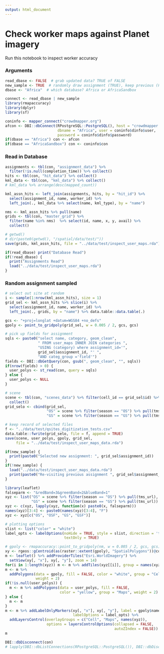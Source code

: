 ```yaml
---
output: html_document
---
```


<style>
.html-widget {
    margin: auto;
}
</style>

# Check worker maps against Planet imagery

Run this notebook to inspect worker accuracy

### Arguments
```r
read_dbase <- FALSE  # grab updated data? TRUE of FALSE
new_sample <- TRUE  # randomly draw assignment (TRUE), keep previous (FALSE)
dbase <- "Africa"  # which database? Africa or AfricaSandbox
```
```r
connect <- read_dbase | new_sample
library(rmapaccuracy)
library(dplyr)
library(sf)
```

```r
coninfo <- mapper_connect("crowdmapper.org")
afcon <- DBI::dbConnect(RPostgreSQL::PostgreSQL(), host = "crowdmapper.org",
                        dbname = "Africa", user = coninfo$dinfo$user, 
                        password = coninfo$dinfo$password)
if(dbase == "Africa") con <- afcon
if(dbase == "AfricaSandbox") con <- coninfo$con
```

### Read in Database
```r

assignments <- tbl(con, "assignment_data") %>%
  filter(!is.null(completion_time)) %>% collect()
hits <- tbl(con, "hit_data") %>% collect()
kml_data <- tbl(con, "kml_data") %>% collect()
# kml_data %>% arrange(desc(mapped_count))

kml_assn_hits <- left_join(assignments, hits, by = "hit_id") %>%
  select(assignment_id, name, worker_id) %>%
  left_join(., kml_data %>% select(name, kml_type), by = "name")

nms <- kml_assn_hits %>% pull(name)
grids <- tbl(con, "master_grid") %>%
  filter(name %in% nms)  %>% select(id, name, x, y, avail) %>%
  collect()

# getwd()
# dir(paste0(getwd(), "/spatial/data/test/"))
save(grids, kml_assn_hits, file = "../data/test/inspect_user_maps.rda")
```

```r
if(read_dbase) print("Database Read")
if(!read_dbase) {
  print("Assignments Read")
  load("../data/test/inspect_user_maps.rda")
}
```

### Random assignment sampled
```r
# select out site at random
i <- sample(1:nrow(kml_assn_hits), size = 1)
grid_sel <- kml_assn_hits %>% slice(i) %>%
  select(assignment_id, name, worker_id) %>%
  left_join(., grids, by = "name") %>% data.table::data.table(.)

gcs <- "+proj=longlat +datum=WGS84 +no_defs"
gpoly <- point_to_gridpoly(grid_sel, w = 0.005 / 2, gcs, gcs)

# pick up fields for assignment
sqls <- paste0("select name, category, geom_clean",
               " FROM user_maps INNER JOIN categories ",
               "USING (category) where assignment_id='",
               grid_sel$assignment_id, "' ",
               "AND categ_group ='field'")
fields <- DBI::dbGetQuery(con, gsub(", geom_clean", "", sqls))
if(nrow(fields) > 0) {
  user_polys <- st_read(con, query = sqls)
} else {
  user_polys <- NULL
}

# scene
scene <- tbl(con, "scenes_data") %>% filter(cell_id == grid_sel$id) %>%
  collect()
grid_selo <- cbind(grid_sel, 
                   "OS" = scene %>% filter(season == "OS") %>% pull(tms_url), 
                   "GS" = scene %>% filter(season == "GS") %>% pull(tms_url))

# keep record of selected files
f <- "../data/test/qsites_digitization_tests.csv"
data.table::fwrite(grid_selo, file = f, append = TRUE)
save(scene, user_polys, gpoly, grid_sel, 
     file = "../data/test/inspect_user_maps_data.rda")
```

```r
if(new_sample) {
  print(paste0("Selected new assignment: ", grid_sel$assignment_id))
}
if(!new_sample) {
  load("../data/test/inspect_user_maps_data.rda")
  print(paste0("Re-visiting previous assignment ", grid_sel$assignment_id))
}
```

```r
library(leaflet)
falseparm <- "&redBand=3&greenBand=2&blueBand=1"
xyz <- list("OS" = scene %>% filter(season == "OS") %>% pull(tms_url),
            "GS" = scene %>% filter(season == "GS") %>% pull(tms_url))
xyz <- c(xyz, lapply(xyz, function(x) paste0(x, falseparm)))
names(xyz)[3:4] <- paste0(names(xyz)[3:4], "F")
xyz <- xyz[c("OS", "OSF", "GS", "GSF")]

# plotting options
slist <- list("color" = "white")
label_opts <- labelOptions(noHide = TRUE, style = slist, direction = 'top',
                           textOnly = TRUE)

# gpoly <- rmapaccuracy::point_to_gridpoly(nm, w = 0.005 / 2, gcs, gcs)
xy <- rgeos::gCentroid(as(raster::extent(gpoly), "SpatialPolygons"))@coords
m <- leaflet() %>% addProviderTiles("Esri.WorldImagery") %>%
  setView(xy[, "x"], xy[, "y"], zoom = 14)
for(i in 1:length(xyz)) m <- m %>% addTiles(xyz[[i]], group = names(xyz)[i])
m <- m %>%
  addPolygons(data = gpoly, fill = FALSE, color = "white", group = "Cell",
              weight = 2)
if(!is.null(user_polys)) {
  m <- m %>% addPolygons(data = user_polys, fill = FALSE,
                         color = "yellow", group = "Maps", weight = 2)
} else {
  m <- m
}
m <- m %>% addLabelOnlyMarkers(xy[, "x"], xy[, "y"], label = gpoly$name,
                               labelOptions = label_opts) %>%
  addLayersControl(overlayGroups = c("Cell", "Maps", names(xyz)),
                   options = layersControlOptions(collapsed = FALSE,
                                                  autoZIndex = FALSE))
m

```

```r
DBI::dbDisconnect(con)
# lapply(DBI::dbListConnections(RPostgreSQL::PostgreSQL()), DBI::dbDisconnect)
```




